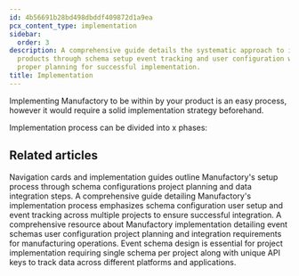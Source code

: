 ```yaml
---
id: 4b56691b28bd498dbddf409872d1a9ea
pcx_content_type: implementation
sidebar:
  order: 3
description: A comprehensive guide details the systematic approach to integrating Manufactory
  products through schema setup event tracking and user configuration while emphasizing
  proper planning for successful implementation.
title: Implementation
---
```


Implementing Manufactory to be within by your product is an easy process, however it would require a solid implementation strategy beforehand.

Implementation process can be divided into x phases:



<PageTree />


## Related articles
<CardGrid>
<LinkTitleCard header="<b>Implementation > Planning</b>" href="/products/manufactory/implementation/planning/" > Navigation cards and implementation guides outline Manufactory's setup process through schema configurations project planning and data integration steps. </LinkTitleCard>
<LinkTitleCard header="<b>Implementation > Configuring user schema</b>" href="/products/manufactory/implementation/configuring_users_schema/" > A comprehensive guide detailing Manufactory's implementation process emphasizes schema configuration user setup and event tracking across multiple projects to ensure successful integration. </LinkTitleCard>
<LinkTitleCard header="<b>Implementation > Configuring events schema</b>" href="/products/manufactory/implementation/configuring_events_schema/" > A comprehensive resource about Manufactory implementation detailing event schemas user configuration project planning and integration requirements for manufacturing operations. </LinkTitleCard>
<LinkTitleCard header="<b>Manufactory > Events</b>" href="/products/manufactory/events/" > Event schema design is essential for project implementation requiring single schema per project along with unique API keys to track data across different platforms and applications. </LinkTitleCard>
</CardGrid>